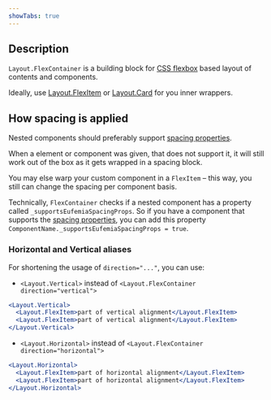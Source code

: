 ```yaml
---
showTabs: true
---
```


## Description

`Layout.FlexContainer` is a building block for [CSS flexbox](https://developer.mozilla.org/en-US/docs/Web/CSS/CSS_flexible_box_layout) based layout of contents and components.

Ideally, use [Layout.FlexItem](/uilib/components/layout/FlexItem) or [Layout.Card](/uilib/components/layout/Card) for you inner wrappers.

## How spacing is applied

Nested components should preferably support [spacing properties](/uilib/components/space/).

When a element or component was given, that does not support it, it will still work out of the box as it gets wrapped in a spacing block.

You may else warp your custom component in a `FlexItem` – this way, you still can change the spacing per component basis.

Technically, `FlexContainer` checks if a nested component has a property called `_supportsEufemiaSpacingProps`. So if you have a component that supports the [spacing properties](/uilib/components/space/), you can add this property `ComponentName._supportsEufemiaSpacingProps = true`.

### Horizontal and Vertical aliases

For shortening the usage of `direction="..."`, you can use:

- `<Layout.Vertical>` instead of `<Layout.FlexContainer direction="vertical">`

```jsx
<Layout.Vertical>
  <Layout.FlexItem>part of vertical alignment</Layout.FlexItem>
  <Layout.FlexItem>part of vertical alignment</Layout.FlexItem>
</Layout.Vertical>
```

- `<Layout.Horizontal>` instead of `<Layout.FlexContainer direction="horizontal">`

```jsx
<Layout.Horizontal>
  <Layout.FlexItem>part of horizontal alignment</Layout.FlexItem>
  <Layout.FlexItem>part of horizontal alignment</Layout.FlexItem>
</Layout.Horizontal>
```
